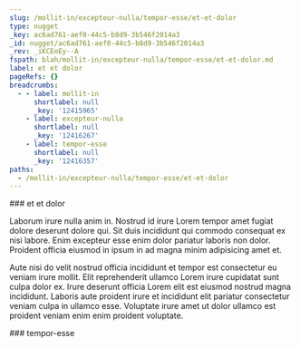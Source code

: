 ```yaml
---
slug: /mollit-in/excepteur-nulla/tempor-esse/et-et-dolor
type: nugget
_key: ac6ad761-aef0-44c5-b8d9-3b546f2014a3
_id: nugget/ac6ad761-aef0-44c5-b8d9-3b546f2014a3
_rev: _iKCEoEy--A
fspath: blah/mollit-in/excepteur-nulla/tempor-esse/et-et-dolor.md
label: et et dolor
pageRefs: {}
breadcrumbs:
  - - label: mollit-in
      shortlabel: null
      _key: '12415965'
    - label: excepteur-nulla
      shortlabel: null
      _key: '12416267'
    - label: tempor-esse
      shortlabel: null
      _key: '12416357'
paths:
  - /mollit-in/excepteur-nulla/tempor-esse/et-et-dolor
---
```


<NuggetArea>
<Nugget slug="/mollit-in/excepteur-nulla/tempor-esse/et-et-dolor" type="nugget" _key="ac6ad761-aef0-44c5-b8d9-3b546f2014a3" _id="nugget/ac6ad761-aef0-44c5-b8d9-3b546f2014a3" _rev="_iKCEoEy--A" fspath="blah/mollit-in/excepteur-nulla/tempor-esse/et-et-dolor.md" label="et et dolor" paths="/mollit-in/excepteur-nulla/tempor-esse/et-et-dolor">
<NuggetBody>
### et et dolor

Laborum irure nulla anim in. Nostrud id irure Lorem tempor amet fugiat dolore deserunt dolore qui. Sit duis incididunt qui commodo consequat ex nisi labore. Enim excepteur esse enim dolor pariatur laboris non dolor. Proident officia eiusmod in ipsum in ad magna minim adipisicing amet et.

Aute nisi do velit nostrud officia incididunt et tempor est consectetur eu veniam irure mollit. Elit reprehenderit ullamco Lorem irure cupidatat sunt culpa dolor ex. Irure deserunt officia Lorem elit est eiusmod nostrud magna incididunt. Laboris aute proident irure et incididunt elit pariatur consectetur veniam culpa in ullamco esse. Voluptate irure amet ut dolor ullamco est proident veniam enim enim proident voluptate.

</NuggetBody>
<Breadcrumbs>
<Crumbs>
<Crumb _key="12415965" label="mollit-in" /><Crumb _key="12416267" label="excepteur-nulla" /><Crumb _key="12416357" label="tempor-esse" />
</Crumbs>
</Breadcrumbs>
</Nugget>

<NuggetsInbound>
</NuggetsInbound>
<NuggetsOutbound>
</NuggetsOutbound>
</NuggetArea>
<PassagesInbound>
<Passage direction="inbound" type="passage" _key="12416357" _id="passage/12416357" _rev="_iKCEoEy---" label="tempor-esse" passage="tempor-esse" fspath="blah/mollit-in/excepteur-nulla/tempor-esse" paths="/mollit-in/excepteur-nulla/tempor-esse" slug="/mollit-in/excepteur-nulla/tempor-esse">
<NuggetBody>
### tempor-esse

</NuggetBody>
<Breadcrumbs>
<Crumbs>
<Crumb _key="12415965" label="mollit-in" /><Crumb _key="12416267" label="excepteur-nulla" />
</Crumbs>
</Breadcrumbs>
</Passage>

</PassagesInbound>
<PassagesOutbound>
</PassagesOutbound>